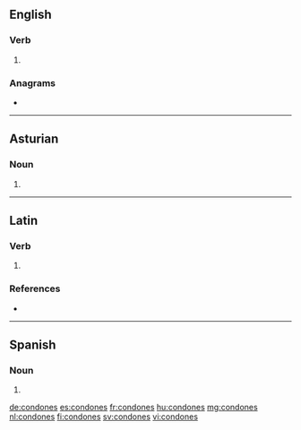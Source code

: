 {{also|condonés}}
==English==

===Verb===
{{head|en|verb form}}

# {{en-third-person singular of|condone}}

===Anagrams===
* {{l|en|endocons}}

----

==Asturian==

===Noun===
{{head|ast|noun form|g=m-p}}

# {{plural of|condón|lang=ast}}

----

==Latin==

===Verb===
{{la-verb-form|condōnēs}}

# {{inflection of|condōnō||2|s|pres|actv|subj|lang=la}}

===References===
* {{R:du Cange}}

----

==Spanish==

===Noun===
{{head|es|noun form|g=m-p}}

# {{plural of|condón|lang=es}}

[[de:condones]]
[[es:condones]]
[[fr:condones]]
[[hu:condones]]
[[mg:condones]]
[[nl:condones]]
[[fi:condones]]
[[sv:condones]]
[[vi:condones]]